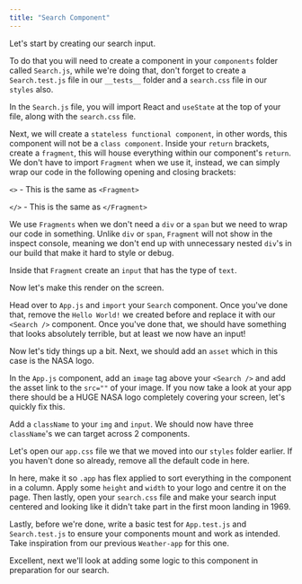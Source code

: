 ```yaml
---
title: "Search Component"
---
```


Let's start by creating our search input.

To do that you will need to create a component in your `components` folder called `Search.js`, while we're doing that, don't forget to create a `Search.test.js` file in our `__tests__` folder and a `search.css` file in our `styles` also.

In the `Search.js` file, you will import React and `useState` at the top of your file, along with the `search.css` file.

Next, we will create a `stateless functional component`, in other words, this component will not be a `class component`. Inside your `return` brackets, create a `fragment`, this will house everything within our component's `return`. We don't have to import `Fragment` when we use it, instead, we can simply wrap our code in the following opening and closing brackets:

`<>` - This is the same as `<Fragment>`

`</>` - This is the same as `</Fragment>`

We use `Fragments` when we don't need a `div` or a `span` but we need to wrap our code in something. Unlike `div` or `span`, `Fragment` will not show in the inspect console, meaning we don't end up with unnecessary nested `div`'s in our build that make it hard to style or debug.

Inside that `Fragment` create an `input` that has the type of `text`.

Now let's make this render on the screen.

Head over to `App.js` and `import` your `Search` component. Once you've done that, remove the `Hello World!` we created before and replace it with our `<Search />` component. Once you've done that, we should have something that looks absolutely terrible, but at least we now have an input!

Now let's tidy things up a bit. Next, we should add an `asset` which in this case is the NASA logo.

In the `App.js` component, add an `image` tag above your `<Search />` and add the asset link to the `src=""` of your image. If you now take a look at your app there should be a HUGE NASA logo completely covering your screen, let's quickly fix this.

Add a `className` to your `img` and `input`. We should now have three `className`'s we can target across 2 components.

Let's open our `app.css` file we that we moved into our `styles` folder earlier. If you haven't done so already, remove all the default code in here.

In here, make it so `.app` has flex applied to sort everything in the component in a column. Apply some `height` and `width` to your logo and centre it on the page. Then lastly, open your `search.css` file and make your search input centered and looking like it didn't take part in the first moon landing in 1969.

Lastly, before we're done, write a basic test for `App.test.js` and `Search.test.js` to ensure your components mount and work as intended. Take inspiration from our previous `Weather-app` for this one.

Excellent, next we'll look at adding some logic to this component in preparation for our search.